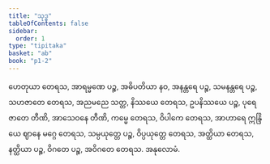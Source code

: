 ```yaml
---
title: "သုဒ္ဓ"
tableOfContents: false
sidebar:
  order: 1
type: "tipitaka"
basket: "ab"
book: "p1-2"
---
```



<DynamicBreadcrumb />

<Division number="9" book="p1-2" e="ch" v="37" p="307">

<Paragraph number="1894" book="p1-2">
ဟေတုယာ တေရသ, အာရမ္မဏေ ပဉ္စ, အဓိပတိယာ နဝ, အနန္တရေ ပဉ္စ, သမနန္တရေ ပဉ္စ, သဟဇာတေ တေရသ, အညမညေ သတ္တ, နိဿယေ တေရသ, ဥပနိဿယေ ပဉ္စ, ပုရေဇာတေ တီဏိ, အာသေဝနေ တီဏိ, ကမ္မေ တေရသ, ဝိပါကေ တေရသ, အာဟာရေ ဣန္ဒြိယေ ဈာနေ မဂ္ဂေ တေရသ, သမ္ပယုတ္တေ ပဉ္စ, ဝိပ္ပယုတ္တေ တေရသ, အတ္ထိယာ တေရသ, နတ္ထိယာ ပဉ္စ, ဝိဂတေ ပဉ္စ, အဝိဂတေ တေရသ.

</Paragraph>
</Division>

<Paragraph number="1895" type="center" book="p1-2">
အနုလောမံ.
</Paragraph>